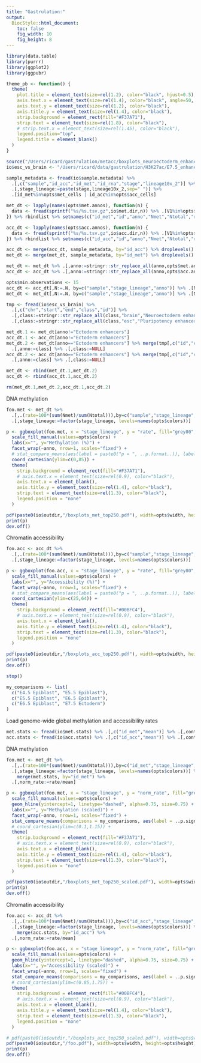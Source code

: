```yaml
---
title: "Gastrulation:"
output:
  BiocStyle::html_document: 
    toc: false
    fig_width: 10
    fig_height: 8
---
```


```r
library(data.table)
library(purrr)
library(ggplot2)
library(ggpubr)

theme_pb <- function() {
  theme(
    plot.title = element_text(size=rel(1.2), color="black", hjust=0.5),
    axis.text.x = element_text(size=rel(1.4), color="black", angle=50, vjust=1, hjust=1),
    axis.text.y = element_text(size=rel(1.2), color="black"),
    axis.title.y = element_text(size=rel(1.4), color="black"),
    strip.background = element_rect(fill="#F37A71"),
    strip.text = element_text(size=rel(1.8), color="black"),
    # strip.text.x = element_text(size=rel(1.45), color="black"),
    legend.position="top",
    legend.title = element_blank()
  )
}
```

<!-- Define I/O and options -->
```r
source("/Users/ricard/gastrulation/metacc/boxplots_neuroectoderm_enhancers/load_settings.R")
io$esc_vs_brain <- "/Users/ricard/data/gastrulation/H3K27ac/E7.5_enhancers_Ect_ESC_brain_top250.txt"
```

<!-- Load sample metadata -->
```r
sample_metadata <- fread(io$sample.metadata) %>%
  .[,c("sample","id_acc","id_met","id_rna","stage","lineage10x_2")] %>%
  .[,stage_lineage:=paste(stage,lineage10x_2,sep=" ")] %>%
  .[id_met%in%opts$met_cells | id_acc%in%opts$acc_cells]
```

<!-- Load methylation data -->
```r
met_dt <- lapply(names(opts$met.annos), function(n) {
  data <- fread(sprintf("%s/%s.tsv.gz",io$met.dir,n)) %>% .[V1%in%opts$met_cells]
}) %>% rbindlist %>% setnames(c("id_met","id","anno","Nmet","Ntotal","rate"))
```

<!-- Load accessibility data -->
```r
acc_dt <- lapply(names(opts$acc.annos), function(n) {
  data <- fread(sprintf("%s/%s.tsv.gz",io$acc.dir,n)) %>% .[V1%in%opts$acc_cells]
}) %>% rbindlist %>% setnames(c("id_acc","id","anno","Nmet","Ntotal","rate"))
```

<!-- Merge data with metadata -->
```r
acc_dt <- merge(acc_dt, sample_metadata, by="id_acc") %>% droplevels()
met_dt <- merge(met_dt, sample_metadata, by="id_met") %>% droplevels()
```

<!-- Rename genomic contexts -->
```r
met_dt <- met_dt %>% .[,anno:=stringr::str_replace_all(anno,opts$met.annos)]
acc_dt <- acc_dt %>% .[,anno:=stringr::str_replace_all(anno,opts$acc.annos)]
```

<!-- Filter by minimum number of measurements per cell -->
```r
opts$min.observations <- 15
acc_dt <- acc_dt[,N:=.N, by=c("sample","stage_lineage","anno")] %>% .[N>=opts$min.observations] %>% .[,N:=NULL]
met_dt <- met_dt[,N:=.N, by=c("sample","stage_lineage","anno")] %>% .[N>=opts$min.observations] %>% .[,N:=NULL]
```

<!-- Split ectoderm enhancers into Midbrain or Pluripotency -->
```r
tmp <- fread(io$esc_vs_brain) %>% 
  .[,c("chr","start","end","class","id")] %>%
  .[,class:=stringr::str_replace_all(class,"brain","Neuroectoderm enhancers")] %>%
  .[,class:=stringr::str_replace_all(class,"esc","Pluripotency enhancers")]

met_dt.1 <- met_dt[anno!="Ectoderm enhancers"]
acc_dt.1 <- acc_dt[anno!="Ectoderm enhancers"]
met_dt.2 <- met_dt[anno=="Ectoderm enhancers"] %>% merge(tmp[,c("id","class")], by="id") %>% 
  .[,anno:=class] %>% .[,class:=NULL]
acc_dt.2 <- acc_dt[anno=="Ectoderm enhancers"] %>% merge(tmp[,c("id","class")], by="id") %>% 
  .[,anno:=class] %>% .[,class:=NULL]

met_dt <- rbind(met_dt.1,met_dt.2)
acc_dt <- rbind(acc_dt.1,acc_dt.2)

rm(met_dt.1,met_dt.2,acc_dt.1,acc_dt.2)
```


<!-- Generate boxplots of (unnormalised) rates -->

DNA methylation
```r
foo.met <- met_dt %>%
  .[,.(rate=100*(sum(Nmet)/sum(Ntotal))),by=c("sample","stage_lineage","anno")] %>%
  .[,stage_lineage:=factor(stage_lineage, levels=names(opts$colors))]

p <- ggboxplot(foo.met, x = "stage_lineage", y = "rate", fill="grey80", coef=1, outlier.shape=NA) +
  scale_fill_manual(values=opts$colors) +
  labs(x="", y="Methylation (%)") +
  facet_wrap(~anno, nrow=1, scales="fixed") +
  # stat_compare_means(aes(label = paste0("p = ", ..p.format..)), label.y = 80, method="t.test", size=5) +
  coord_cartesian(ylim=c(0,85)) +
  theme(
    strip.background = element_rect(fill="#F37A71"),
    # axis.text.x = element_text(size=rel(0.9), color="black"),
    axis.text.x = element_blank(),
    axis.title.y = element_text(size=rel(1.4), color="black"),
    strip.text = element_text(size=rel(1.3), color="black"),
    legend.position = "none"
  )

pdf(paste0(io$outdir,"/boxplots_met_top250.pdf"), width=opts$width, height=opts$height/1.5)
print(p)
dev.off()
```

Chromatin accessibility
```r
foo.acc <- acc_dt %>%
  .[,.(rate=100*(sum(Nmet)/sum(Ntotal))),by=c("sample","stage_lineage","anno")] %>%
  .[,stage_lineage:=factor(stage_lineage, levels=names(opts$colors))]

p <- ggboxplot(foo.acc, x = "stage_lineage", y = "rate", fill="grey80", outlier.shape=NA) +
  scale_fill_manual(values=opts$colors) +
  labs(x="", y="Accessibility (%)") +
  facet_wrap(~anno, nrow=1, scales="fixed") +
  # stat_compare_means(aes(label = paste0("p = ", ..p.format..)), label.y = 63, method="t.test", size=5) +
  coord_cartesian(ylim=c(25,64)) +
  theme(
    strip.background = element_rect(fill="#00BFC4"),
    # axis.text.x = element_text(size=rel(0.9), color="black"),
    axis.text.x = element_blank(),
    axis.title.y = element_text(size=rel(1.4), color="black"),
    strip.text = element_text(size=rel(1.3), color="black"),
    legend.position = "none"
  )

pdf(paste0(io$outdir,"/boxplots_acc_top250.pdf"), width=opts$width, height=opts$height/1.5)
print(p)
dev.off()
```

```r
stop()
```


<!-- Generate boxplots of rates normalised to global levels -->

```r
my_comparisons <- list( 
  c("E4.5 Epiblast", "E5.5 Epiblast"),
  c("E5.5 Epiblast", "E6.5 Epiblast"),
  c("E6.5 Epiblast", "E7.5 Ectoderm")
)
```

Load genome-wide global methylation and accessibility rates
```r
met.stats <- fread(io$met.stats) %>% .[,c("id_met","mean")] %>% .[,context:="CG"] 
acc.stats <- fread(io$acc.stats) %>% .[,c("id_acc","mean")] %>% .[,context:="GC"]
```

DNA methylation
```r
foo.met <- met_dt %>%
  .[,.(rate=100*(sum(Nmet)/sum(Ntotal))),by=c("id_met","stage_lineage","anno")] %>%
  .[,stage_lineage:=factor(stage_lineage, levels=names(opts$colors))] %>%
    merge(met.stats, by="id_met") %>%
  .[,norm_rate:=rate/mean] 

p <- ggboxplot(foo.met, x = "stage_lineage", y = "norm_rate", fill="grey80", outlier.shape=NA) +
  scale_fill_manual(values=opts$colors) +
  geom_hline(yintercept=1, linetype="dashed", alpha=0.75, size=0.75) +
  labs(x="", y="Methylation (scaled)") +
  facet_wrap(~anno, nrow=1, scales="fixed") +
  stat_compare_means(comparisons = my_comparisons, aes(label = ..p.signif..), method="wilcox.test") +
  # coord_cartesian(ylim=c(0.1,1.15)) +
  theme(
    strip.background = element_rect(fill="#F37A71"),
    # axis.text.x = element_text(size=rel(0.9), color="black"),
    axis.text.x = element_blank(),
    axis.title.y = element_text(size=rel(1.4), color="black"),
    strip.text = element_text(size=rel(1.3), color="black"),
    legend.position = "none"
  )

pdf(paste0(io$outdir,"/boxplots_met_top250_scaled.pdf"), width=opts$width, height=opts$height)
print(p)
dev.off()
```

Chromatin accessibility
```r
foo.acc <- acc_dt %>%
  .[,.(rate=100*(sum(Nmet)/sum(Ntotal))),by=c("id_acc","stage_lineage","anno")] %>%
  .[,stage_lineage:=factor(stage_lineage, levels=names(opts$colors))] %>%
    merge(acc.stats, by="id_acc") %>%
  .[,norm_rate:=rate/mean] 

p <- ggboxplot(foo.acc, x = "stage_lineage", y = "norm_rate", fill="grey80", coef=0.5, outlier.shape=NA) +
  scale_fill_manual(values=opts$colors) +
  geom_hline(yintercept=1, linetype="dashed", alpha=0.75, size=0.75) +
  labs(x="", y="Accessibility (scaled)") +
  facet_wrap(~anno, nrow=1, scales="fixed") +
  stat_compare_means(comparisons = my_comparisons, aes(label = ..p.signif..), method="wilcox.test") +
  # coord_cartesian(ylim=c(0.85,1.75)) +
  theme(
    strip.background = element_rect(fill="#00BFC4"),
    # axis.text.x = element_text(size=rel(0.9), color="black"),
    axis.text.x = element_blank(),
    axis.title.y = element_text(size=rel(1.4), color="black"),
    strip.text = element_text(size=rel(1.3), color="black"),
    legend.position = "none"
  )

# pdf(paste0(io$outdir,"/boxplots_acc_top250_scaled.pdf"), width=opts$width, height=opts$height)
pdf(paste0(io$outdir,"/foo.pdf"), width=opts$width, height=opts$height)
print(p)
dev.off()
```

